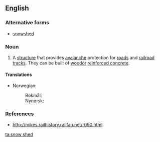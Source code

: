 ==English==

===Alternative forms===
* [[snowshed]]

===Noun===
{{en-noun|head=[[snow]] [[shed]]|s}}

# A [[structure]] that provides [[avalanche]] protection for [[road]]s and [[railroad]] [[tracks]]. They can be built of [[wood ]]or [[reinforced concrete]].

====Translations====
{{trans-top|protective structure}}
* Norwegian:
*: Bokmål: {{t|nb|snøoverbygg|n}}
*: Nynorsk: {{t|nn|snøoverbygg|n}}
{{trans-mid}}
{{trans-bottom}}

===References===
*http://mikes.railhistory.railfan.net/r090.html

[[ta:snow shed]]